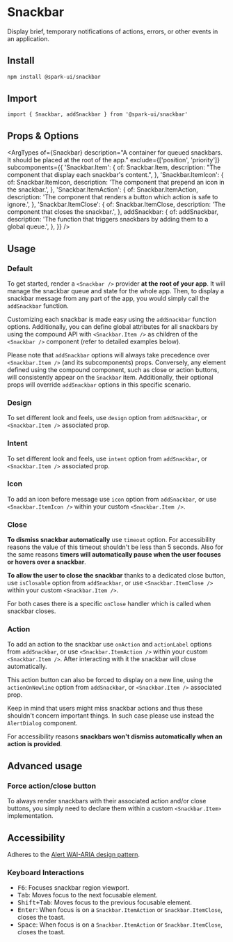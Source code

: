 


<Meta of={stories} />

# Snackbar

Display brief, temporary notifications of actions, errors, or other events in an application.

## Install

```sh
npm install @spark-ui/snackbar
```

## Import

```tsx
import { Snackbar, addSnackbar } from '@spark-ui/snackbar'
```

## Props & Options

<ArgTypes
  of={Snackbar}
  description="A container for queued snackbars. It should be placed at the root of the app."
  exclude={['position', 'priority']}
  subcomponents={{
    'Snackbar.Item': {
      of: Snackbar.Item,
      description: "The component that display each snackbar's content.",
    },
    'Snackbar.ItemIcon': {
      of: Snackbar.ItemIcon,
      description: 'The component that prepend an icon in the snackbar.',
    },
    'Snackbar.ItemAction': {
      of: Snackbar.ItemAction,
      description: 'The component that renders a button which action is safe to ignore.',
    },
    'Snackbar.ItemClose': {
      of: Snackbar.ItemClose,
      description: 'The component that closes the snackbar.',
    },
    addSnackbar: {
      of: addSnackbar,
      description: 'The function that triggers snackbars by adding them to a global queue.',
    },
  }}
/>

## Usage

### Default

To get started, render a `<Snackbar />` provider **at the root of your app**. It will manage the snackbar queue and state for the whole app. Then, to display a snackbar message from any part of the app, you would simply call the `addSnackbar` function.

Customizing each snackbar is made easy using the `addSnackbar` function options. Additionally, you can define global attributes for all snackbars by using the compound API with `<Snackbar.Item />` as children of the `<Snackbar />` component (refer to detailed examples below).

Please note that `addSnackbar` options will always take precedence over `<Snackbar.Item />` (and its subcomponents) props. Conversely, any element defined using the compound component, such as close or action buttons, will consistently appear on the `Snackbar` item. Additionally, their optional props will override `addSnackbar` options in this specific scenario.

<Canvas of={stories.Default} />

### Design

To set different look and feels, use `design` option from `addSnackbar`, or `<Snackbar.Item />` associated prop.

<Canvas of={stories.Design} />

### Intent

To set different look and feels, use `intent` option from `addSnackbar`, or `<Snackbar.Item />` associated prop.

<Canvas of={stories.Intent} />

### Icon

To add an icon before message use `icon` option from `addSnackbar`, or use `<Snackbar.ItemIcon />` within your custom `<Snackbar.Item />`.

<Canvas of={stories.Icon} />

### Close

**To dismiss snackbar automatically** use `timeout` option. For accessibility reasons the value of this timeout shouldn't be less than 5 seconds. Also for the same reasons **timers will automatically pause when the user focuses or hovers over a snackbar**.

**To allow the user to close the snackbar** thanks to a dedicated close button, use `isClosable` option from `addSnackbar`, or use `<Snackbar.ItemClose />` within your custom `<Snackbar.Item />`.

For both cases there is a specific `onClose` handler which is called when snackbar closes.

<Canvas of={stories.Close} />

### Action

To add an action to the snackbar use `onAction` and `actionLabel` options from `addSnackbar`, or use `<Snackbar.ItemAction />` within your custom `<Snackbar.Item />`. After interacting with it the snackbar will close automatically.

This action button can also be forced to display on a new line, using the `actionOnNewline` option from `addSnackbar`, or `<Snackbar.Item />` associated prop.

Keep in mind that users might miss snackbar actions and thus these shouldn't concern important things. In such case please use instead the `AlertDialog` component.

For accessibility reasons **snackbars won't dismiss automatically when an action is provided**.

<Canvas of={stories.Action} />

## Advanced usage

### Force action/close button

To always render snackbars with their associated action and/or close buttons, you simply need to declare them within a custom `<Snackbar.Item>` implementation.

<Canvas of={stories.AdvancedActionClose} />

## Accessibility

Adheres to the [Alert WAI-ARIA design pattern](https://www.w3.org/WAI/ARIA/apg/patterns/alert).

### Keyboard Interactions

- <Kbd>F6</Kbd>: Focuses snackbar region viewport.
- <Kbd>Tab</Kbd>: Moves focus to the next focusable element.
- <Kbd>Shift+Tab</Kbd>: Moves focus to the previous focusable element.
- <Kbd>Enter</Kbd>: When focus is on a `Snackbar.ItemAction` or `Snackbar.ItemClose`, closes the
  toast.
- <Kbd>Space</Kbd>: When focus is on a `Snackbar.ItemAction` or `Snackbar.ItemClose`, closes the
  toast.
